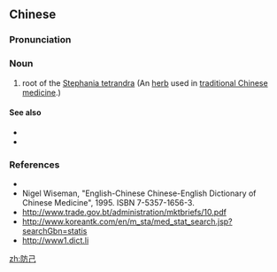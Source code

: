 ==Chinese==
{{zh-forms}}

===Pronunciation===
{{zh-pron
|m=fángjǐ
|cat=n
}}

===Noun===
{{zh-noun}}

# root of the [[w:Stephania tetrandra|Stephania tetrandra]] (An [[herb]] used in [[traditional Chinese medicine]].)

====See also====
* {{l|zh|祛风药}}
* {{l|zh|药材}}

===References===
* {{pedialite|防己|lang=zh}}
* Nigel Wiseman, "English-Chinese Chinese-English Dictionary of Chinese Medicine", 1995. ISBN 7-5357-1656-3.
* http://www.trade.gov.bt/administration/mktbriefs/10.pdf
* http://www.koreantk.com/en/m_sta/med_stat_search.jsp?searchGbn=statis
* http://www1.dict.li

[[zh:防己]]